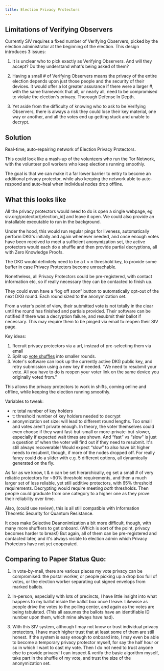 ```yaml
---
title: Election Privacy Protectors
---
```


## Limitations of Verifying Observers

Currently SIV requires a fixed number of Verifying Observers, picked by the election administrator at the beginning of the election. This design introduces 3 issues:

1. It is unclear who to pick exactly as Verifying Observers. And will they accept? Do they understand what's being asked of them?

2. Having a small # of Verifying Observers means the privacy of the entire election depends upon just those people and the security of their devices. It would offer a lot greater assurance if there were a larger #, with the same framework that all, or nearly all, need to be compromised to violate the election's privacy. Thorough Defense In Depth.

3. Yet aside from the difficulty of knowing who to ask to be Verifying Observers, there is always a risk they could lose their key material, one way or another, and all the votes end up getting stuck and unable to decrypt.

## Solution

Real-time, auto-repairing network of Election Privacy Protectors.

This could look like a mash-up of the volunteers who run the Tor Network, with the volunteer poll workers who keep elections running smoothly.

The goal is that we can make it a far lower barrier to entry to become an additional privacy protector, while also keeping the network able to auto-respond and auto-heal when individual nodes drop offline.

## What this looks like

All the privacy protectors would need to do is open a single webpage, eg siv.org/protector/[election_id] and leave it open. We could also provide an installable executable to run in the background.

Under the hood, this would run regular pings for liveness, automatically perform DKG's initially and again whenever needed, and once enough votes have been received to meet a sufficient anonymization set, the active protectors would each do a shuffle and then provide partial decryptions, all with Zero Knowledge Proofs.

The DKG would definitely need to be a t < n threshold key, to provide some buffer in case Privacy Protectors become unreachable.

Nonetheless, all Privacy Protectors could be pre-registered, with contact information etc, so if really necessary they can be contacted to finish up.

They could even have a “log off soon” button to automatically opt-out of the next DKG round. Each round sized to the anonymization set.

From a voter's point of view, their submitted vote is not totally in the clear until the round has finished and partials provided. Their software can be notified if there was a decryption failure, and resubmit their ballot if necessary. This may require them to be pinged via email to reopen their SIV page.

Key ideas:

1. Recruit privacy protectors via a url, instead of pre-selecting them via email
2. Split up [vote shuffles](/technical-specifications#step-4-votes-are-anonymized) into smaller rounds.
3. Voter's software can look up the currently active DKG public key, and retry submission using a new key if needed. “We need to resubmit your vote. All you have to do is reopen your voter link on the same device you originally voted from.”

This allows the privacy protectors to work in shifts, coming online and offline, while keeping the election running smoothly.

Variables to tweak:

- n: total number of key holders
- t: threshold number of key holders needed to decrypt
- anonymization set size: will lead to different round lengths. Too small and votes aren't private enough. In theory, the voter themselves could even choose if they want fast-but-small or more-private-but-slower, especially if expected wait times are shown. And “fast” vs “slow” is just a question of when the voter will find out if they need to resubmit. It's still always recoverable! Would expect “slow” to also have bit higher needs to resubmit, though, if more of the nodes dropped off. For really fancy could do a slider with e.g. 5 different options, all dynamically generated on the fly.

As far as we know, t & n can be set hierarchically, eg set a small # of very reliable protectors for ~90% threshold requirements, and then a much larger set of less reliable, yet still additive protectors, with 65% threshold requirements. Decrypting would require meeting _both_ thresholds. Then people could graduate from one category to a higher one as they prove their reliability over time.

Also, (could use review), this is all still compatible with Information Theoretic Security for Quantum Resistance.

It does make Selective Deanonimization a bit more difficult, though, with many more shufflers to get onboard. (Which is sort of the point, privacy becomes harder to break!) But again, all of them can be pre-registered and contacted later, and it's always visible to election admin which Privacy Protectors have not yet cooperated.

## Comparing to Paper Status Quo:

1. In vote-by-mail, there are various places my vote privacy can be compromised: the postal worker, or people picking up a drop box full of votes, or the election worker separating out signed envelops from marked ballots.

2. In-person, especially with lots of precincts, I have little insight into what happens to my ballot inside the ballot box once I leave. Likewise as people drive the votes to the polling center, and again as the votes are being tabulated. (This all assumes the ballots have an identifiable ID number upon them, which mine always have had).

3. With this SIV system, although I may not know or trust individual privacy protectors, I have much higher trust that at least some of them are still honest. If the system is easy enough to onboard into, I may even be able to become a temporary privacy protector myself, for say the half hour or so in which I want to cast my vote. Then I do not need to trust anyone else to provide privacy! I can inspect & verify the basic algorithm myself, take part in the shuffle of my vote, and trust the size of the anonymization set.
